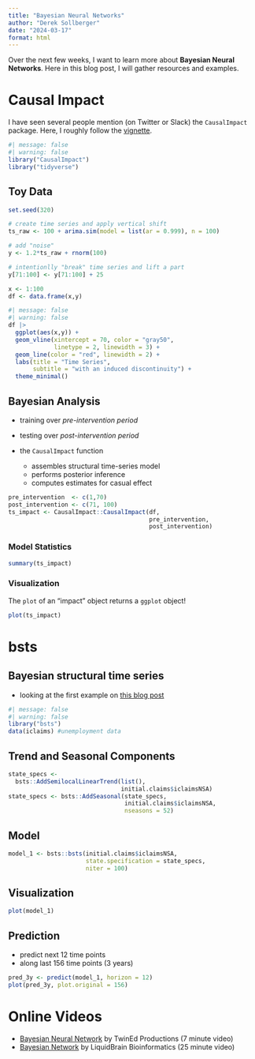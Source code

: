 ```yaml
---
title: "Bayesian Neural Networks"
author: "Derek Sollberger"
date: "2024-03-17"
format: html
---
```


Over the next few weeks, I want to learn more about **Bayesian Neural Networks**.  Here in this blog post, I will gather resources and examples.

# Causal Impact

I have seen several people mention (on Twitter or Slack) the `CausalImpact`
package.  Here, I roughly follow the [vignette](https://cran.r-project.org/web/packages/CausalImpact/vignettes/CausalImpact.html).

```r
#| message: false
#| warning: false
library("CausalImpact")
library("tidyverse")
```

## Toy Data

```r
set.seed(320)

# create time series and apply vertical shift
ts_raw <- 100 + arima.sim(model = list(ar = 0.999), n = 100)

# add "noise"
y <- 1.2*ts_raw + rnorm(100) 

# intentionlly "break" time series and lift a part
y[71:100] <- y[71:100] + 25

x <- 1:100
df <- data.frame(x,y)
```

```r
#| message: false
#| warning: false
df |>
  ggplot(aes(x,y)) +
  geom_vline(xintercept = 70, color = "gray50", 
             linetype = 2, linewidth = 3) +
  geom_line(color = "red", linewidth = 2) +
  labs(title = "Time Series",
       subtitle = "with an induced discontinuity") +
  theme_minimal()
```

## Bayesian Analysis

* training over *pre-intervention period*
* testing over *post-intervention period*
* the `CausalImpact` function

    * assembles structural time-series model
    * performs posterior inference
    * computes estimates for casual effect
    
```r
pre_intervention  <- c(1,70)
post_intervention <- c(71, 100)
ts_impact <- CausalImpact::CausalImpact(df,
                                        pre_intervention,
                                        post_intervention)
```

### Model Statistics

```r
summary(ts_impact)
```

### Visualization

The `plot` of an "impact" object returns a `ggplot` object!

```r
plot(ts_impact)
```


# bsts

## Bayesian structural time series

* looking at the first example on [this blog post](https://www.unofficialgoogledatascience.com/2017/07/fitting-bayesian-structural-time-series.html)

```r
#| message: false
#| warning: false
library("bsts")
data(iclaims) #unemployment data
```

## Trend and Seasonal Components

```r
state_specs <- 
  bsts::AddSemilocalLinearTrend(list(),
                                initial.claims$iclaimsNSA)
state_specs <- bsts::AddSeasonal(state_specs,
                                 initial.claims$iclaimsNSA,
                                 nseasons = 52)
```

## Model

```r
model_1 <- bsts::bsts(initial.claims$iclaimsNSA,
                      state.specification = state_specs,
                      niter = 100)
```

## Visualization

```r
plot(model_1)
```

## Prediction

* predict next 12 time points
* along last 156 time points (3 years)

```r
pred_3y <- predict(model_1, horizon = 12)
plot(pred_3y, plot.original = 156)
```





# Online Videos

* [Bayesian Neural Network](https://www.youtube.com/watch?v=OVne8jDKGUI) by TwinEd Productions (7 minute video)
* [Bayesian Network](https://www.youtube.com/watch?v=mebXoVrfchg) by LiquidBrain Bioinformatics (25 minute video)